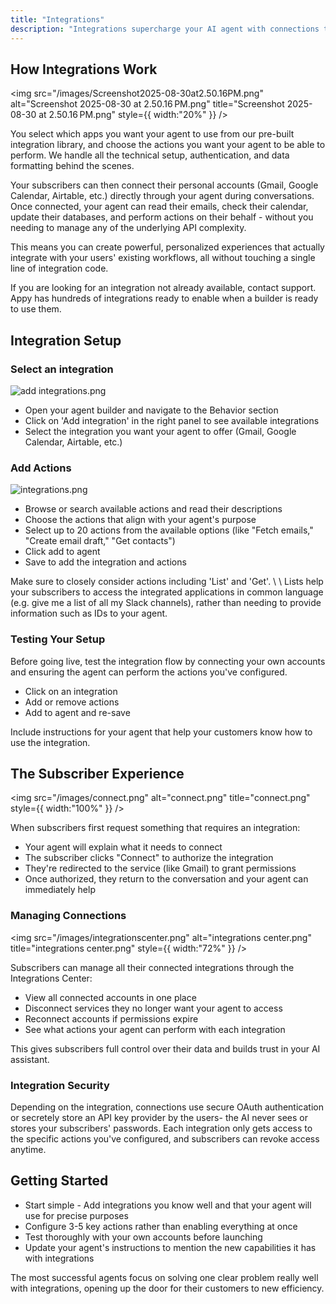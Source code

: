 ```yaml
---
title: "Integrations"
description: "Integrations supercharge your AI agent with connections to subscribers' personal tools and accounts, enabling actions that go far beyond basic chatbots. It's like giving your agent access to each person's digital workspace so it can actually help them get things done."
---
```


## How Integrations Work

<img
  src="/images/Screenshot2025-08-30at2.50.16PM.png"
  alt="Screenshot 2025-08-30 at 2.50.16 PM.png"
  title="Screenshot 2025-08-30 at 2.50.16 PM.png"
  style={{ width:"20%" }}
/>

You select which apps you want your agent to use from our pre-built integration library, and choose the actions you want your agent to be able to perform. We handle all the technical setup, authentication, and data formatting behind the scenes.

Your subscribers can then connect their personal accounts (Gmail, Google Calendar, Airtable, etc.) directly through your agent during conversations. Once connected, your agent can read their emails, check their calendar, update their databases, and perform actions on their behalf - without you needing to manage any of the underlying API complexity.

This means you can create powerful, personalized experiences that actually integrate with your users' existing workflows, all without touching a single line of integration code.

<Note>
  If you are looking for an integration not already available, contact support. Appy has hundreds of integrations ready to enable when a builder is ready to use them.
</Note>

## Integration Setup

### Select an integration

![add integrations.png](/images/addintegrations.png)

- Open your agent builder and navigate to the Behavior section
- Click on 'Add integration' in the right panel to see available integrations
- Select the integration you want your agent to offer (Gmail, Google Calendar, Airtable, etc.)

### Add Actions

![integrations.png](/images/integrations.png)

- Browse or search available actions and read their descriptions
- Choose the actions that align with your agent's purpose
- Select up to 20 actions from the available options (like "Fetch emails," "Create email draft," "Get contacts")
- Click add to agent
- Save to add the integration and actions

<Note>
  Make sure to closely consider actions including 'List' and 'Get'. \
  \
  Lists help your subscribers to access the integrated applications in common language (e.g. give me a list of all my Slack channels), rather than needing to provide information such as IDs to your agent.
</Note>

### Testing Your Setup

Before going live, test the integration flow by connecting your own accounts and ensuring the agent can perform the actions you've configured.

- Click on an integration
- Add or remove actions
- Add to agent and re-save

<Note>
  Include instructions for your agent that help your customers know how to use the integration.
</Note>

## The Subscriber Experience

<img
  src="/images/connect.png"
  alt="connect.png"
  title="connect.png"
  style={{ width:"100%" }}
/>

When subscribers first request something that requires an integration:

- Your agent will explain what it needs to connect
- The subscriber clicks "Connect" to authorize the integration
- They're redirected to the service (like Gmail) to grant permissions
- Once authorized, they return to the conversation and your agent can immediately help

### Managing Connections

<img
  src="/images/integrationscenter.png"
  alt="integrations center.png"
  title="integrations center.png"
  style={{ width:"72%" }}
/>

Subscribers can manage all their connected integrations through the Integrations Center:

- View all connected accounts in one place
- Disconnect services they no longer want your agent to access
- Reconnect accounts if permissions expire
- See what actions your agent can perform with each integration

This gives subscribers full control over their data and builds trust in your AI assistant.

### Integration Security

Depending on the integration, connections use secure OAuth authentication or secretely store an API key provider by the users- the AI never sees or stores your subscribers' passwords. Each integration only gets access to the specific actions you've configured, and subscribers can revoke access anytime.

## Getting Started

- Start simple - Add integrations you know well and that your agent will use for precise purposes
- Configure 3-5 key actions rather than enabling everything at once 
- Test thoroughly with your own accounts before launching 
- Update your agent's instructions to mention the new capabilities it has with integrations 

The most successful agents focus on solving one clear problem really well with integrations, opening up the door for their customers to new efficiency.